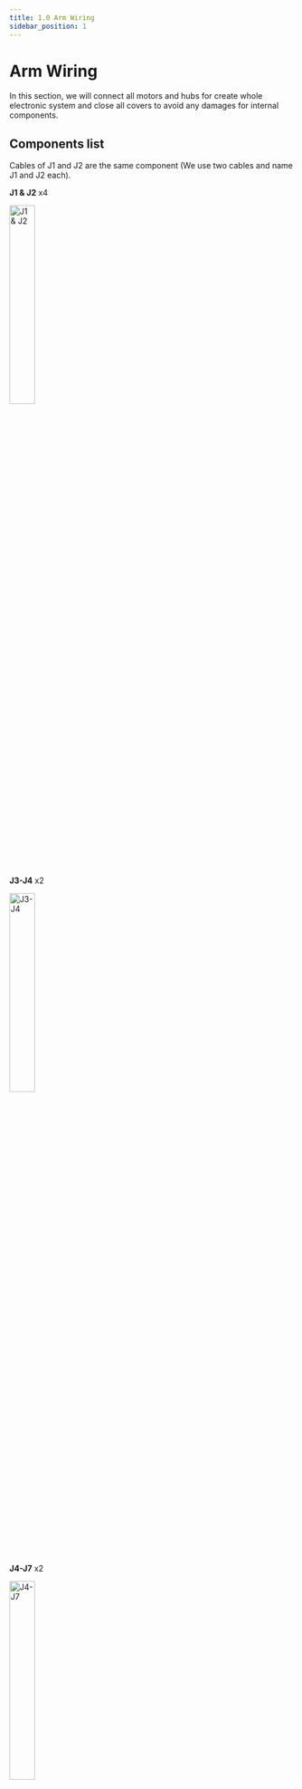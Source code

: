 ```yaml
---
title: 1.0 Arm Wiring
sidebar_position: 1
---
```



# Arm Wiring

In this section, we will connect all motors and hubs for create whole electronic system and close all covers to avoid any damages for internal components.


## Components list
Cables of J1 and J2 are the same component (We use two cables and name J1 and J2 each).

**J1 & J2**
  x4

<img
  src="/img/hardware/electronics-guide/J1&J2_cable.png"
  alt="J1 & J2"
  width="30%"
/>

**J3-J4**
  x2

<img
  src="/img/hardware/electronics-guide/J3-J4_cable.png"
  alt="J3-J4"
  width="30%"
/>

**J4-J7**
  x2

<img
  src="/img/hardware/electronics-guide/J4-J7_cable.png"
  alt="J4-J7"
  width="30%"
/>

**J7-J8**
  x2

<img
  src="/img/hardware/electronics-guide/J7-J8_cable.png"
  alt="J7-J8"
  width="30%"
/>




**Communicatin**
  x2

<img
  src="/img/hardware/electronics-guide/commu_cable.png"
  alt="commu"
  width="30%"
/>

**Power extension**
  x2

<img
  src="/img/hardware/electronics-guide/power_extension_cable.png"
  alt="power extension"
  width="30%"
/>


:::warning
Applying force to the cable to pull it out or insert it may cause damage. Keep a watchful eye on the cable to ensure that the connector part of the cable is grasped and inserted/removed.
:::


## Wiring steps


```
J3-J4 wiring
↓
J4-J7 wiring
↓
J7-J8 wiring
↓
J1 & J2 wiring
```

